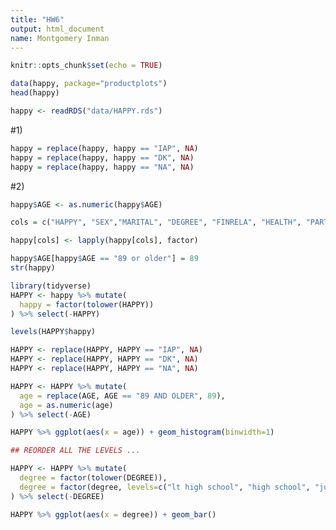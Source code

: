 ```yaml
---
title: "HW6"
output: html_document
name: Montgomery Inman
---
```


```r
knitr::opts_chunk$set(echo = TRUE)
```

```r
data(happy, package="productplots")
head(happy)

happy <- readRDS("data/HAPPY.rds")
```

#1)
```r
happy = replace(happy, happy == "IAP", NA)
happy = replace(happy, happy == "DK", NA)
happy = replace(happy, happy == "NA", NA)
```

#2)
```r
happy$AGE <- as.numeric(happy$AGE)

cols = c("HAPPY", "SEX","MARITAL", "DEGREE", "FINRELA", "HEALTH", "PARTYID", "POLVIEWS")

happy[cols] <- lapply(happy[cols], factor) 

happy$AGE[happy$AGE == "89 or older"] = 89
str(happy)
```

```r

library(tidyverse)
HAPPY <- happy %>% mutate(
  happy = factor(tolower(HAPPY))
) %>% select(-HAPPY)

levels(HAPPY$happy)
```
```r
HAPPY <- replace(HAPPY, HAPPY == "IAP", NA)
HAPPY <- replace(HAPPY, HAPPY == "DK", NA)
HAPPY <- replace(HAPPY, HAPPY == "NA", NA)
```

```r
HAPPY <- HAPPY %>% mutate(
  age = replace(AGE, AGE == "89 AND OLDER", 89),
  age = as.numeric(age)
) %>% select(-AGE)

HAPPY %>% ggplot(aes(x = age)) + geom_histogram(binwidth=1)
```
```r
## REORDER ALL THE LEVELS ...

HAPPY <- HAPPY %>% mutate(
  degree = factor(tolower(DEGREE)),
  degree = factor(degree, levels=c("lt high school", "high school", "junior college", "bachelor", "graduate school"))
) %>% select(-DEGREE)

HAPPY %>% ggplot(aes(x = degree)) + geom_bar()
```

